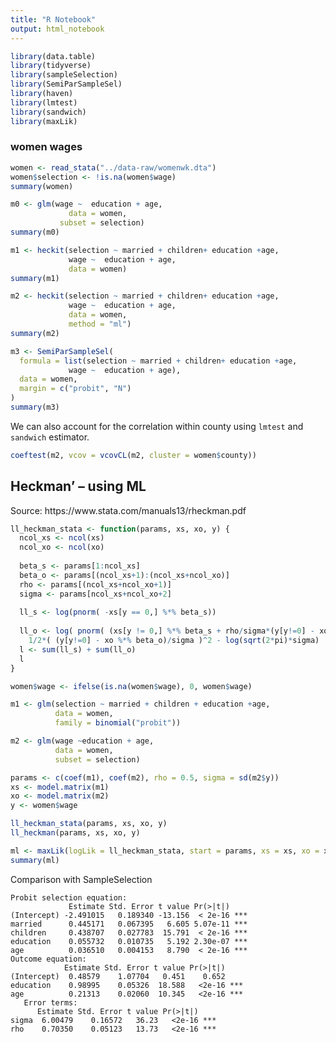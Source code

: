 ```yaml
---
title: "R Notebook"
output: html_notebook
---
```



```r
library(data.table)
library(tidyverse)
library(sampleSelection)
library(SemiParSampleSel)
library(haven)
library(lmtest)
library(sandwich)
library(maxLik)
```

### women wages

```r
women <- read_stata("../data-raw/womenwk.dta") 
women$selection <- !is.na(women$wage)
summary(women)
```


```r
m0 <- glm(wage ~  education + age, 
             data = women,
           subset = selection)
summary(m0)
```

```r
m1 <- heckit(selection ~ married + children+ education +age,
             wage ~  education + age, 
             data = women)
summary(m1)
```

```r
m2 <- heckit(selection ~ married + children+ education +age,
             wage ~  education + age, 
             data = women,
             method = "ml")
summary(m2)
```

```r
m3 <- SemiParSampleSel(
  formula = list(selection ~ married + children+ education +age,
             wage ~  education + age),
  data = women,
  margin = c("probit", "N")
)
summary(m3)
```

We can also account for the correlation within county using `lmtest` and `sandwich` estimator.

```r
coeftest(m2, vcov = vcovCL(m2, cluster = women$county))
```


## Heckman' -- using ML

Source: https://www.stata.com/manuals13/rheckman.pdf


```r
ll_heckman_stata <- function(params, xs, xo, y) {
  ncol_xs <- ncol(xs)
  ncol_xo <- ncol(xo)
  
  beta_s <- params[1:ncol_xs]
  beta_o <- params[(ncol_xs+1):(ncol_xs+ncol_xo)]
  rho <- params[(ncol_xs+ncol_xo+1)]
  sigma <- params[ncol_xs+ncol_xo+2]
  
  ll_s <- log(pnorm( -xs[y == 0,] %*% beta_s))
  
  ll_o <- log( pnorm( (xs[y != 0,] %*% beta_s + rho/sigma*(y[y!=0] - xo %*% beta_o)) / (sqrt(1-rho^2)) ) ) - 
    1/2*( (y[y!=0] - xo %*% beta_o)/sigma )^2 - log(sqrt(2*pi)*sigma)
  l <- sum(ll_s) + sum(ll_o)
  l
}


```


```r
women$wage <- ifelse(is.na(women$wage), 0, women$wage)

m1 <- glm(selection ~ married + children + education +age,
          data = women,
          family = binomial("probit"))

m2 <- glm(wage ~education + age,
          data = women,
          subset = selection)

params <- c(coef(m1), coef(m2), rho = 0.5, sigma = sd(m2$y))
xs <- model.matrix(m1)
xo <- model.matrix(m2)
y <- women$wage

ll_heckman_stata(params, xs, xo, y)
ll_heckman(params, xs, xo, y)

```

```r
ml <- maxLik(logLik = ll_heckman_stata, start = params, xs = xs, xo = xo,  y= y, method = "BFGS")
summary(ml)
```

Comparison with SampleSelection

```
Probit selection equation:
             Estimate Std. Error t value Pr(>|t|)    
(Intercept) -2.491015   0.189340 -13.156  < 2e-16 ***
married      0.445171   0.067395   6.605 5.07e-11 ***
children     0.438707   0.027783  15.791  < 2e-16 ***
education    0.055732   0.010735   5.192 2.30e-07 ***
age          0.036510   0.004153   8.790  < 2e-16 ***
Outcome equation:
            Estimate Std. Error t value Pr(>|t|)    
(Intercept)  0.48579    1.07704   0.451    0.652    
education    0.98995    0.05326  18.588   <2e-16 ***
age          0.21313    0.02060  10.345   <2e-16 ***
   Error terms:
      Estimate Std. Error t value Pr(>|t|)    
sigma  6.00479    0.16572   36.23   <2e-16 ***
rho    0.70350    0.05123   13.73   <2e-16 ***
```


